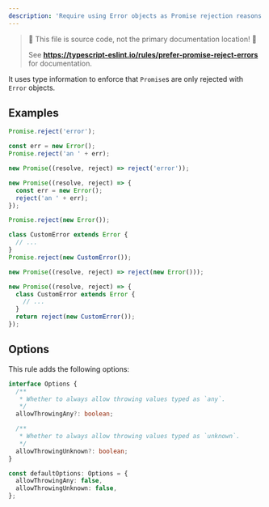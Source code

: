 ```yaml
---
description: 'Require using Error objects as Promise rejection reasons.'
---
```



> 🛑 This file is source code, not the primary documentation location! 🛑
>
> See **https://typescript-eslint.io/rules/prefer-promise-reject-errors** for documentation.

It uses type information to enforce that `Promise`s are only rejected with `Error` objects.

## Examples

<Tabs>
<TabItem value="❌ Incorrect">

```ts
Promise.reject('error');

const err = new Error();
Promise.reject('an ' + err);

new Promise((resolve, reject) => reject('error'));

new Promise((resolve, reject) => {
  const err = new Error();
  reject('an ' + err);
});
```

</TabItem>
<TabItem value="✅ Correct">

```ts
Promise.reject(new Error());

class CustomError extends Error {
  // ...
}
Promise.reject(new CustomError());

new Promise((resolve, reject) => reject(new Error()));

new Promise((resolve, reject) => {
  class CustomError extends Error {
    // ...
  }
  return reject(new CustomError());
});
```

</TabItem>
</Tabs>

## Options

This rule adds the following options:

```ts
interface Options {
  /**
   * Whether to always allow throwing values typed as `any`.
   */
  allowThrowingAny?: boolean;

  /**
   * Whether to always allow throwing values typed as `unknown`.
   */
  allowThrowingUnknown?: boolean;
}

const defaultOptions: Options = {
  allowThrowingAny: false,
  allowThrowingUnknown: false,
};
```
